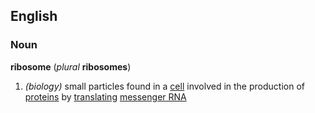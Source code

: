 ==English==
===Noun===
{{wikipedia}}
''' ribosome ''' (''plural'' ''' ribosomes ''')
# ''(biology)'' small particles found in a [[cell]] involved in the production of [[protein]]s by [[translation|translating]] [[messenger RNA]]